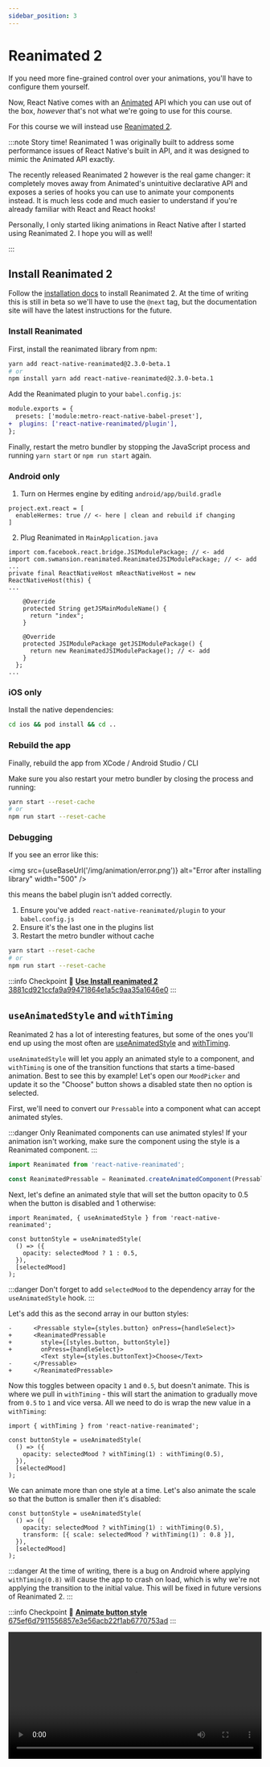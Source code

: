 ```yaml
---
sidebar_position: 3
---
```



# Reanimated 2

If you need more fine-grained control over your animations, you'll have to configure them yourself.

Now, React Native comes with an [Animated](https://reactnative.dev/docs/animated) API which you can use out of the box, _however_ that's not what we're going to use for this course.

For this course we will instead use [Reanimated 2](https://docs.swmansion.com/react-native-reanimated/docs).

:::note Story time!
Reanimated 1 was originally built to address some performance issues of React Native's built in API, and it was designed to mimic the Animated API exactly.

The recently released Reanimated 2 however is the real game changer: it completely moves away from Animated's unintuitive declarative API and exposes a series of hooks you can use to animate your components instead. It is much less code and much easier to understand if you're already familiar with React and React hooks!

Personally, I only started liking animations in React Native after I started using Reanimated 2. I hope you will as well!

:::

## Install Reanimated 2

Follow the [installation docs](https://docs.swmansion.com/react-native-reanimated/docs/fundamentals/installation) to install Reanimated 2. At the time of writing this is still in beta so we'll have to use the `@next` tag, but the documentation site will have the latest instructions for the future.

### Install Reanimated

First, install the reanimated library from npm:

```bash
yarn add react-native-reanimated@2.3.0-beta.1
# or
npm install yarn add react-native-reanimated@2.3.0-beta.1
```

Add the Reanimated plugin to your `babel.config.js`:

```diff title="babel.config.js"
module.exports = {
  presets: ['module:metro-react-native-babel-preset'],
+  plugins: ['react-native-reanimated/plugin'],
};

```

Finally, restart the metro bundler by stopping the JavaScript process and running `yarn start` or `npm run start` again.

### Android only

1. Turn on Hermes engine by editing `android/app/build.gradle`

```
project.ext.react = [
  enableHermes: true // <- here | clean and rebuild if changing
]
```

2. Plug Reanimated in `MainApplication.java`

```
import com.facebook.react.bridge.JSIModulePackage; // <- add
import com.swmansion.reanimated.ReanimatedJSIModulePackage; // <- add
...
private final ReactNativeHost mReactNativeHost = new ReactNativeHost(this) {
...

    @Override
    protected String getJSMainModuleName() {
      return "index";
    }

    @Override
    protected JSIModulePackage getJSIModulePackage() {
      return new ReanimatedJSIModulePackage(); // <- add
    }
  };
...
```

### iOS only

Install the native dependencies:

```bash
cd ios && pod install && cd ..
```

### Rebuild the app

Finally, rebuild the app from XCode / Android Studio / CLI

Make sure you also restart your metro bundler by closing the process and running:

```bash
yarn start --reset-cache
# or
npm run start --reset-cache
```

### Debugging

If you see an error like this:

<img
  src={useBaseUrl('/img/animation/error.png')}
  alt="Error after installing library"
  width="500"
/>

this means the babel plugin isn't added correctly.

1. Ensure you've added `react-native-reanimated/plugin` to your `babel.config.js`
2. Ensure it's the last one in the plugins list
3. Restart the metro bundler without cache

```bash
yarn start --reset-cache
# or
npm run start --reset-cache
```

:::info Checkpoint 🔗
[**Use Install reanimated 2** 3881cd921ccfa9a99471864e1a5c9aa35a1646e0](https://github.com/kadikraman/MoodTracker/commit/3881cd921ccfa9a99471864e1a5c9aa35a1646e0)
:::

## `useAnimatedStyle` and `withTiming`

Reanimated 2 has a lot of interesting features, but some of the ones you'll end up using the most often are [useAnimatedStyle](https://docs.swmansion.com/react-native-reanimated/docs/api/hooks/useAnimatedStyle) and [withTiming](https://docs.swmansion.com/react-native-reanimated/docs/api/animations/withTiming).

`useAnimatedStyle` will let you apply an animated style to a component, and `withTiming` is one of the transition functions that starts a time-based animation. Best to see this by example! Let's open our `MoodPicker` and update it so the "Choose" button shows a disabled state then no option is selected.

First, we'll need to convert our `Pressable` into a component what can accept animated styles.

:::danger
Only Reanimated components can use animated styles! If your animation isn't working, make sure the component using the style is a Reanimated component.
:::

```ts
import Reanimated from 'react-native-reanimated';

const ReanimatedPressable = Reanimated.createAnimatedComponent(Pressable);
```

Next, let's define an animated style that will set the button opacity to 0.5 when the button is disabled and 1 otherwise:

```tsx
import Reanimated, { useAnimatedStyle } from 'react-native-reanimated';

const buttonStyle = useAnimatedStyle(
  () => ({
    opacity: selectedMood ? 1 : 0.5,
  }),
  [selectedMood]
);
```

:::danger
Don't forget to add `selectedMood` to the dependency array for the `useAnimatedStyle` hook.
:::

Let's add this as the second array in our button styles:

```tsx
-      <Pressable style={styles.button} onPress={handleSelect}>
+      <ReanimatedPressable
+        style={[styles.button, buttonStyle]}
+        onPress={handleSelect}>
         <Text style={styles.buttonText}>Choose</Text>
-      </Pressable>
+      </ReanimatedPressable>
```

Now this toggles between opacity `1` and `0.5`, but doesn't animate. This is where we pull in `withTiming` - this will start the animation to gradually move from `0.5` to `1` and vice versa. All we need to do is wrap the new value in a `withTiming`:

```tsx
import { withTiming } from 'react-native-reanimated';

const buttonStyle = useAnimatedStyle(
  () => ({
    opacity: selectedMood ? withTiming(1) : withTiming(0.5),
  }),
  [selectedMood]
);
```

We can animate more than one style at a time. Let's also animate the scale so that the button is smaller then it's disabled:

```tsx
const buttonStyle = useAnimatedStyle(
  () => ({
    opacity: selectedMood ? withTiming(1) : withTiming(0.5),
    transform: [{ scale: selectedMood ? withTiming(1) : 0.8 }],
  }),
  [selectedMood]
);
```

:::danger
At the time of writing, there is a bug on Android where applying `withTiming(0.8)` will cause the app to crash on load, which is why we're not applying the transition to the initial value. This will be fixed in future versions of Reanimated 2.
:::

:::info Checkpoint 🔗
[**Animate button style** 675ef6d7911556857e3e56acb22f1ab6770753ad](https://github.com/kadikraman/MoodTracker/commit/675ef6d7911556857e3e56acb22f1ab6770753ad)
:::

<div>
  <video width="100%" controls>
    <source
      src={useBaseUrl('/img/animation/button-animation.mp4')}
      type="video/mp4"
    />
  </video>
</div>
